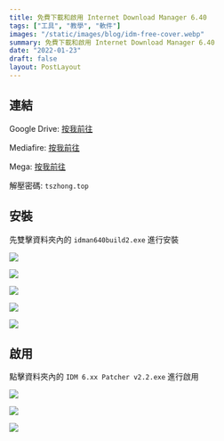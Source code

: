 ```yaml
---
title: 免費下載和啟用 Internet Download Manager 6.40
tags: ["工具", "教學", "軟件"]
images: "/static/images/blog/idm-free-cover.webp"
summary: 免費下載和啟用 Internet Download Manager 6.40
date: "2022-01-23"
draft: false
layout: PostLayout
---
```


## 連結

Google Drive: [按我前往](https://drive.google.com/file/d/1VFjkRdTsGdfN1gl50jzCrwcG8fOToBFT/view?usp=sharing)

Mediafire: [按我前往](https://www.mediafire.com/file/refjmfxnwrl5gf2/idm.6.40.2.rar/file)

Mega: [按我前往](https://mega.nz/file/4rp0gZ6a#ojfVmY8FA9u3Q4p8N_5ZoGamfrp9fUnYtVTCrfB1lvg)

解壓密碼: `tszhong.top`

## 安裝

先雙擊資料夾內的 `idman640build2.exe` 進行安裝

![](/static/images/blog/idm-free-1.webp)

![](/static/images/blog/idm-free-2.webp)

![](/static/images/blog/idm-free-3.webp)

![](/static/images/blog/idm-free-4.webp)

![](/static/images/blog/idm-free-5.webp)

## 啟用

點擊資料夾內的 `IDM 6.xx Patcher v2.2.exe` 進行啟用

![](/static/images/blog/idm-free-6.webp)

![](/static/images/blog/idm-free-7.webp)

![](/static/images/blog/idm-free-8.webp)

